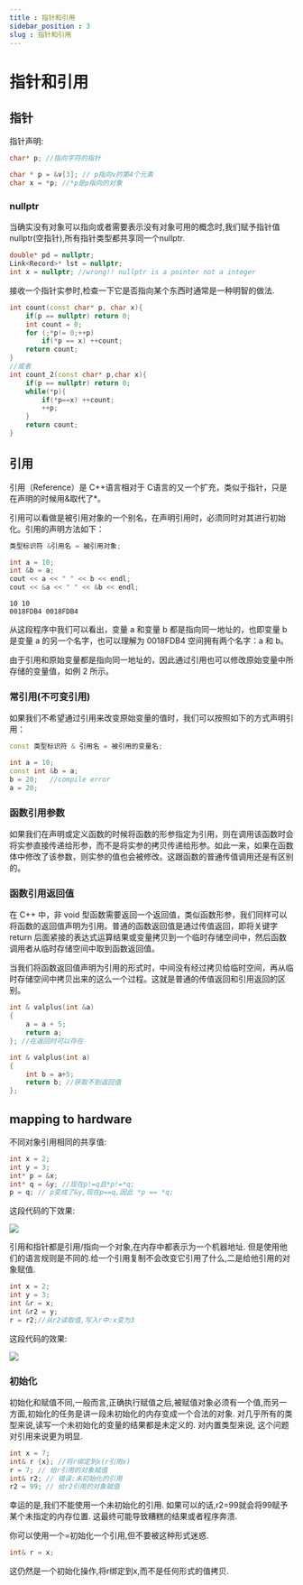 ```yaml
---
title : 指针和引用
sidebar_position : 3
slug : 指针和引用
---
```

# 指针和引用


## 指针
指针声明:

```cpp
char* p; //指向字符的指针

char * p = &v[3]; // p指向v的第4个元素
char x = *p; //*p是p指向的对象
```
### nullptr

当确实没有对象可以指向或者需要表示没有对象可用的概念时,我们赋予指针值nullptr(空指针),所有指针类型都共享同一个nullptr. 

```cpp 
double* pd = nullptr;
Link<Record>* lst = nullptr;
int x = nullptr; //wrong!! nullptr is a pointer not a integer 
```

接收一个指针实参时,检查一下它是否指向某个东西时通常是一种明智的做法. 

```cpp title="统计x在p中出现的次数,假定p指向一个以0结尾的字符数组"
int count(const char* p, char x){
    if(p == nullptr) return 0;
    int count = 0;
    for (;*p!= 0;++p)
        if(*p == x) ++count;
    return count;
}
//或者
int count_2(const char* p,char x){
    if(p == nullptr) return 0;
    while(*p){
        if(*p==x) ++count;
        ++p;
    }
    return count;
}
```
## 引用


引用（Reference）是 C++语言相对于 C语言的又一个扩充，类似于指针，只是在声明的时候用&取代了\*。

引用可以看做是被引用对象的一个别名，在声明引用时，必须同时对其进行初始化。引用的声明方法如下：
```cpp
类型标识符 &引用名 = 被引用对象;
```

```cpp
int a = 10;
int &b = a;
cout << a << " " << b << endl;
cout << &a << " " << &b << endl;
```

```text title="output"
10 10
0018FDB4 0018FDB4
```

从这段程序中我们可以看出，变量 a 和变量 b 都是指向同一地址的，也即变量 b 是变量 a 的另一个名字，也可以理解为 0018FDB4 空间拥有两个名字：a 和 b。

由于引用和原始变量都是指向同一地址的，因此通过引用也可以修改原始变量中所存储的变量值，如例 2 所示。

### 常引用(不可变引用)

如果我们不希望通过引用来改变原始变量的值时，我们可以按照如下的方式声明引用：
```cpp 
const 类型标识符 & 引用名 = 被引用的变量名;

int a = 10;
const int &b = a;
b = 20;   //compile error
a = 20;
```

### 函数引用参数

如果我们在声明或定义函数的时候将函数的形参指定为引用，则在调用该函数时会将实参直接传递给形参，而不是将实参的拷贝传递给形参。如此一来，如果在函数体中修改了该参数，则实参的值也会被修改。这跟函数的普通传值调用还是有区别的。

### 函数引用返回值

在 C++ 中，非 void 型函数需要返回一个返回值，类似函数形参，我们同样可以将函数的返回值声明为引用。普通的函数返回值是通过传值返回，即将关键字 return 后面紧接的表达式运算结果或变量拷贝到一个临时存储空间中，然后函数调用者从临时存储空间中取到函数返回值。

当我们将函数返回值声明为引用的形式时，中间没有经过拷贝给临时空间，再从临时存储空间中拷贝出来的这么一个过程。这就是普通的传值返回和引用返回的区别。

```cpp title="函数返回值的作用域"
int & valplus(int &a)
{
    a = a + 5;
    return a;
}; //在返回时可以存在

int & valplus(int a)
{
    int b = a+5;
    return b; //获取不到返回值
};
```


## mapping to hardware

不同对象引用相同的共享值:
```cpp
int x = 2;
int y = 3;
int* p = &x;
int* q = &y; //现在p!=q且*p!=*q;
p = q; // p变成了&y,现在p==q,因此 *p == *q;
```

这段代码的下效果:

![](/res/d__wangenius.github.io_static_template.png)

引用和指针都是引用/指向一个对象,在内存中都表示为一个机器地址. 但是使用他们的语言规则是不同的.给一个引用复制不会改变它引用了什么,二是给他引用的对象赋值.

```cpp
int x = 2;
int y = 3;
int &r = x;
int &r2 = y;
r = r2;//从r2读取值,写入r中:x变为3
```
这段代码的效果:

![](/res/d2__wangenius.github.io_static_template.png)

### 初始化

初始化和赋值不同,一般而言,正确执行赋值之后,被赋值对象必须有一个值,而另一方面,初始化的任务是讲一段未初始化的内存变成一个合法的对象. 对几乎所有的类型来说,读写一个未初始化的变量的结果都是未定义的. 对内置类型来说, 这个问题对引用来说更为明显. 
```cpp
int x = 7;
int& r {x}; //将r绑定到x(r引用x)
r = 7; // 给r引用的对象赋值
int& r2; // 错误:未初始化的引用
r2 = 99; // 给r2引用的对象赋值
```
幸运的是,我们不能使用一个未初始化的引用. 如果可以的话,r2=99就会将99赋予某个未指定的内存位置. 这最终可能导致糟糕的结果或者程序奔溃. 

你可以使用一个=初始化一个引用,但不要被这种形式迷惑. 

```cpp 
int& r = x;
```
这仍然是一个初始化操作,将r绑定到x,而不是任何形式的值拷贝.